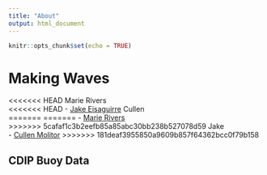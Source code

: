 ```yaml
---
title: "About"
output: html_document
---
```


```r
knitr::opts_chunk$set(echo = TRUE)
```

# Making Waves

<<<<<<< HEAD
Marie Rivers  
<<<<<<< HEAD
- [Jake Eisaguirre](https://github.com/Jake-Eisaguirre)
Cullen  
=======
=======
- [Marie Rivers](https://github.com/marierivers)  
>>>>>>> 5cafaf1c3b2eefb85a85abc30bb238b527078d59
Jake  
- [Cullen Molitor](https://github.com/cullen-molitor) 
>>>>>>> 181deaf3955850a9609b857f64362bcc0f79b158

## CDIP Buoy Data